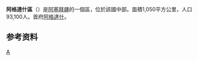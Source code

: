 {{Infobox settlement
| other_name                   = Agdash District
| type = [[阿塞拜疆行政区划|区]]
| image_map              = Agdash District in Azerbaijan 2021.svg
| map_caption = 在阿塞拜疆的位置
| parts_type             = 定居点<ref name="preslib">{{cite web |url=https://files.preslib.az/projects/azerbaijan/gl2.pdf |title=İnzibati-ərazi vahidləri |author=<!--Not stated--> |date= |website=preslib.az |publisher= |access-date=28 February 2021 |quote= |archive-date=2021-05-12 |archive-url=https://web.archive.org/web/20210512173320/https://files.preslib.az/projects/azerbaijan/gl2.pdf |dead-url=no }}</ref>
| parts = 74
| established_title      = 建立
| established_date       = 1930-08-08
| subdivision_type       = [[国家|国家]]
| subdivision_name       = {{flag|Azerbaijan}}
| subdivision_type1 = [[阿塞拜疆行政区划|经济区]]
| subdivision_name1      = {{tsl|en|Aran Economic Region||Aran}}
| population_as_of       = {{tsl|en|Census in Azerbaijan||2020}}
| population_total       = 111100
| population_footnotes   = <ref name="statgov">{{cite web |url=https://www.stat.gov.az/source/demoqraphy/ap/az/population_2020.zip |title=Population of Azerbaijan |author=<!--Not stated--> |date= |website=stat.gov.az |publisher=[[阿塞拜疆国家统计委员会|State Statistics Committee]] |access-date=22 February 2021 |quote= |archive-date=2020-06-30 |archive-url=https://web.archive.org/web/20200630134755/https://www.stat.gov.az/source/demoqraphy/ap/az/population_2020.zip |dead-url=no }}</ref>
| area_total_km2 = 1020
| population_density_km2 = auto
| postal_code            = 0300
| seat_type              = 首府
| seat = [[阿格達什|阿格達什]]
| timezone               = [[阿塞拜疆标准时间|AZT]]
| utc_offset             = +4
| website                = {{URL|agdash-ih.gov.az}}
| coordinates = {{coord|40|38|N|47|28|E|source:ltwiki_region:AZ|display=it}}
}}
'''阿格達什區'''（{{lang-az|Ağdaş}}）是[[阿塞拜疆|阿塞拜疆]]的一個區，位於該國中部。面積1,050平方公里，人口93,100人。首府[[阿格達什|阿格達什]]。

==参考资料==
{{refs}}

{{亞塞拜然行政區劃}}
{{Authority control}}

[[Category:阿塞拜疆行政區劃|A]]
{{Azerbaijan-geo-stub}}